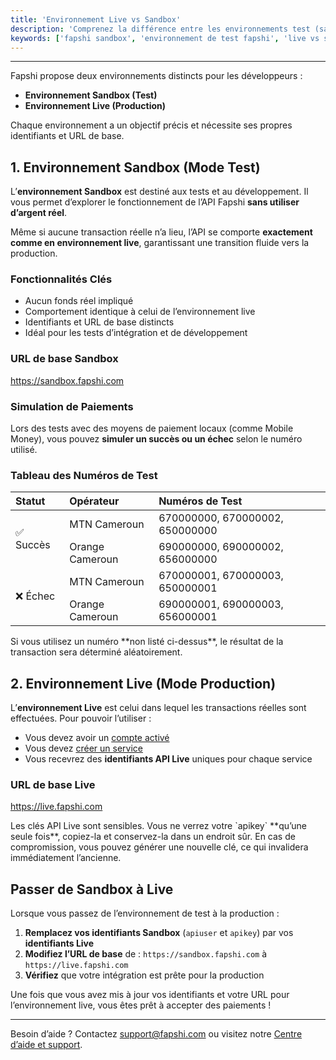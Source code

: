---
title: 'Environnement Live vs Sandbox'
description: 'Comprenez la différence entre les environnements test (sandbox) et live de Fapshi, et comment passer de l’un à l’autre en toute sécurité.'
keywords: ['fapshi sandbox', 'environnement de test fapshi', 'live vs sandbox', 'test api fapshi', 'numéros sandbox', 'simuler paiement']
---

---

Fapshi propose deux environnements distincts pour les développeurs :

- **Environnement Sandbox (Test)**
- **Environnement Live (Production)**

Chaque environnement a un objectif précis et nécessite ses propres identifiants et URL de base.

## 1. Environnement Sandbox (Mode Test)

L’**environnement Sandbox** est destiné aux tests et au développement. Il vous permet d’explorer le fonctionnement de l’API Fapshi **sans utiliser d’argent réel**.

Même si aucune transaction réelle n’a lieu, l’API se comporte **exactement comme en environnement live**, garantissant une transition fluide vers la production.

### Fonctionnalités Clés

- Aucun fonds réel impliqué  
- Comportement identique à celui de l’environnement live  
- Identifiants et URL de base distincts  
- Idéal pour les tests d’intégration et de développement  

### URL de base Sandbox

https://sandbox.fapshi.com

### Simulation de Paiements

Lors des tests avec des moyens de paiement locaux (comme Mobile Money), vous pouvez **simuler un succès ou un échec** selon le numéro utilisé.

### Tableau des Numéros de Test

<table>
  <thead>
    <tr>
      <th align="left">Statut</th>
      <th align="left">Opérateur</th>
      <th align="left">Numéros de Test</th>
    </tr>
  </thead>
  <tbody>
    <tr>
      <td rowspan="2">✅ Succès</td>
      <td>MTN Cameroun</td>
      <td>670000000, 670000002, 650000000</td>
    </tr>
    <tr>
      <td>Orange Cameroun</td>
      <td>690000000, 690000002, 656000000</td>
    </tr>
    <tr>
      <td rowspan="2">❌ Échec</td>
      <td>MTN Cameroun</td>
      <td>670000001, 670000003, 650000001</td>
    </tr>
    <tr>
      <td>Orange Cameroun</td>
      <td>690000001, 690000003, 656000001</td>
    </tr>
  </tbody>
</table>

<Note>
Si vous utilisez un numéro **non listé ci-dessus**, le résultat de la transaction sera déterminé aléatoirement.
</Note>

## 2. Environnement Live (Mode Production)

L’**environnement Live** est celui dans lequel les transactions réelles sont effectuées. Pour pouvoir l’utiliser :

- Vous devez avoir un [compte activé](/fr/guides/getting-started/activate-account)  
- Vous devez [créer un service](/fr/api-reference/create-a-service)  
- Vous recevrez des **identifiants API Live** uniques pour chaque service  

### URL de base Live

https://live.fapshi.com

<Warning>
Les clés API Live sont sensibles. Vous ne verrez votre `apikey` **qu’une seule fois**, copiez-la et conservez-la dans un endroit sûr. En cas de compromission, vous pouvez générer une nouvelle clé, ce qui invalidera immédiatement l’ancienne.
</Warning>

## Passer de Sandbox à Live

Lorsque vous passez de l’environnement de test à la production :

1. **Remplacez vos identifiants Sandbox** (`apiuser` et `apikey`) par vos **identifiants Live**  
2. **Modifiez l’URL de base** de : `https://sandbox.fapshi.com` à `https://live.fapshi.com`  
3. **Vérifiez** que votre intégration est prête pour la production  

<Tip>
Une fois que vous avez mis à jour vos identifiants et votre URL pour l’environnement live, vous êtes prêt à accepter des paiements !
</Tip>

---

Besoin d’aide ? Contactez [support@fapshi.com](mailto:support@fapshi.com) ou visitez notre [Centre d’aide et support](https://fapshi.com/fr/aide-et-support).
